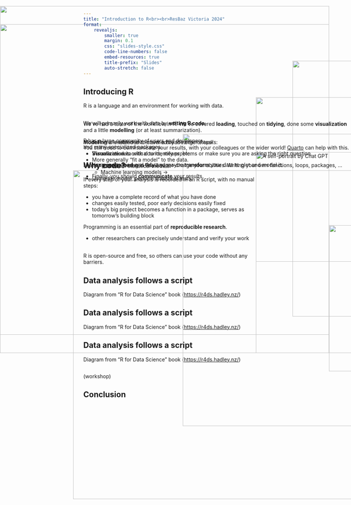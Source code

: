 ```yaml
---
title: "Introduction to R<br><br>ResBaz Victoria 2024"
format: 
    revealjs:
        smaller: true
        margin: 0.1
        css: "slides-style.css"
        code-line-numbers: false
        embed-resources: true
        title-prefix: "Slides"
        auto-stretch: false
---
```


## Introducing R
<img src="cran.png" style="display:block;position:absolute;left: 800px;top:200px;" width="700">
<img src="dplyr.png" style="display:block;position:absolute;left: 700px;top:300px;" width="700">
<img src="bioc2.png" style="display:block;position:absolute;left: 500px;top:400px;" width="800">
<img src="gallery.png" style="display:block;position:absolute;left: 200px;top:500px;" width="900">


R is a language and an environment for working with data.

\
We will primarily work with data by **writing R code**.

\
R has a large community of users and developers,\
and many specialized packages.



## Why code?

If every step of your analysis is recorded in an R script, with no manual steps:

* you have a complete record of what you have done
* changes easily tested, poor early decisions easily fixed
* today’s big project becomes a function in a package, serves as tomorrow’s building block

Programming is an essential part of **reproducible research**.

* other researchers can precisely understand and verify your work

\
R is open-source and free, so others can use your code without any barriers.



## Data analysis follows a script
<img src="data-science.png" style="display:block;position:absolute;left: 0px;top:100px;z-index:-1" width="900">

Diagram from "R for Data Science" book (<https://r4ds.hadley.nz/>)


## Data analysis follows a script
<img src="data-science.png" style="display:block;position:absolute;left: 0px;top:100px;z-index:-1" width="900">
<img src="chatgpt-shoggoth.webp" style="display:block;position:absolute;left: 700px;top:450px;" width="300" alt="A self-portrait by Chat GPT">

Diagram from "R for Data Science" book (<https://r4ds.hadley.nz/>)

<div style="position:absolute;top: 400px;">
**Model** here is intended to cover a broad range of tasks:

* Summarize data with counts, means, etc.
* More generally "fit a model" to the data.
    * Traditional statistical models.
    * Machine learning models &rarr;
* Using the model, perform statistical tests.
</div>



## Data analysis follows a script
<img src="data-science.png" style="display:block;position:absolute;left: 0px;top:100px;z-index:-1" width="900">
<img src="chatgpt-shoggoth.webp" style="display:block;position:absolute;left: 900px;top:650px;" width="400">

Diagram from "R for Data Science" book (<https://r4ds.hadley.nz/>)

<div style="position:absolute;top: 400px;">
Modelling is enabled and informed by the other steps!

* **Visualization** is critical to identify problems or make sure you are asking the right question.

* You need to **load** and **tidy** and maybe **transform** your data to plot and model it.

* Finally, you should **communicate** your results.
</div>


##
(workshop)

## Conclusion

<img src="data-science.png" style="display:block;position:absolute;left: 0px;top:50px;z-index:-1" width="900">

<div style="position:absolute;top: 350px;font-size:100%;">
We've had a taste of the workflow in R. We've covered **loading**, touched on **tidying**, done some **visualization** and a little **modelling** (or at least summarization).

\
You still need to communicate your results, with your colleagues or the wider world! [Quarto](https://quarto.org/) can help with this.

\
Learning programming in R will super-charge your abilities. Writing your own functions, loops, packages, ...
</div>
